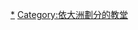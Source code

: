 {{Commons category|Churches in Europe}}

[[Category:歐洲基督教建築物|*]]
[[Category:依大洲劃分的教堂|Category:依大洲劃分的教堂]]